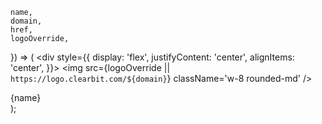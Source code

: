 	name,
	domain,
	href,
	logoOverride,
}) => (
	<Card horizontal="true" href={href}>
		<div style={{
			display: 'flex',
			justifyContent: 'center',
			alignItems: 'center',
		}}>
			<img
				src={logoOverride || `https://logo.clearbit.com/${domain}`}
				className='w-8 rounded-md'
			/>
			<div className='font-bold ml-3 text-lg'>
				{name}
			</div>
		</div>
	</Card>
);
